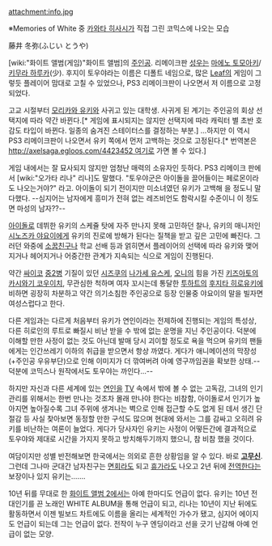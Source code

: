 attachment:info.jpg

※Memories of White 중 [[카와타 히사시]]가 직접 그린 코믹스에 나오는 모습

藤井 冬弥(ふじい とうや)

[wiki:"화이트 앨범(게임)"화이트 앨범]의 [[주인공]]. 리메이크판 [[성우]]는 [[마에노 토모아키]]/[[키무라 하루카]](少). 후지이 토우야라는 이름은 디폴트 네임으로, 많은 [[Leaf]]의 게임이 그렇듯 플레이어 맘대로 고칠 수 있었으나, PS3 리메이크판이 나오면서 저 이름으로 고정되었다.

고교 시절부터 [[모리카와 유키]]와 사귀고 있는 대학생. 사귀게 된 계기는 주인공의 회상 선택지에 따라 약간 바뀐다.[* 게임에 표시되지는 않지만 선택지에 따라 캐릭터 별 초반 호감도 타입이 바뀐다. 일종의 숨겨진 스테이터스를 결정하는 부분.]
...하지만 이 역시 PS3 리메이크판이 나오면서 유키 쪽에서 먼저 고백하는 것으로 고정된다.[* 번역본은 [[http://axelsaga.egloos.com/4423452 여기로]] 가면 볼 수 있다.]

게임 내에서는 잘 묘사되지 않지만 엄청난 매력의 소유자인 듯하다. PS3 리메이크 판에서 [wiki:"오가타 리나" 리나]도 말했다. "토우야군은 아이돌을 끌어들이는 페로몬이라도 나오는거야?" 라고. 아이돌이 되기 전이지만 미소녀였던 유키가 고백해 을 정도니 말 다했다. --심지어는 남자에게 흥미가 전혀 없는 레즈비언도 함락시킬 수준이니 이 정도면 마성의 남자??--

[[아이돌]]로 데뷔한 유키의 스케쥴 탓에 자주 만나지 못해 고민하던 찰나, 유키의 매니저인 [[시노즈카 야요이]]에게 유키의 진로에 방해가 된다는 질책을 받고 깊은 고민에 빠진다. 그러던 와중에 [[소꿉친구]]나 학교 선배 등과 얽히면서 플레이어의 선택에 따라 유키와 맺어지거나 헤어지거나 어중간한 관계가 지속되는 식으로 게임이 진행된다.

약간 [[싸이코]] [[중2병]] 기질이 있던 [[시즈쿠]]의 [[나가세 유스케]], [[오니]]의 힘을 가진 [[키즈아토]]의 [[카시와기 코우이치]], 무관심한 척하며 여자 꼬시는데 통달한 [[투하트]]의 [[후지타 히로유키]]에 비하면 굉장히 차분하고 약간 의기소침한 주인공으로 등장 인물중 야요이의 말을 빌자면 여성스럽다고 한다. 

다른 게임과는 다르게 처음부터 유키가 연인이라는 전제하에 진행되는 게임의 특성상, 다른 히로인의 루트로 빠질시 비난 받을 수 밖에 없는 운명을 지닌 주인공이다. 덕분에 이해할 만한 사정이 없는 것도 아닌데 발매 당시 괴이할 정도로 욕을 먹으며 유키의 팬들에게는 인간쓰레기 이하의 취급을 받으면서 항상 까였다. 게다가 애니메이션의 막장성(+주인공 우유부단)으로 인해 이미지가 더 깎여버려 아예 영구까임권을 확보한 상태.--덕분에 코믹스나 원작에서도 토우야는 까인다...--

하지만 자신과 다른 세계에 있는 [[연인]]을 [[TV]] 속에서 밖에 볼 수 없는 고독감, 그녀의 인기 관리를 위해서는 한번 만나는 것조차 몰래 만나야 한다는 비참함, 아이돌로서 인기가 높아지면 높아질수록 그녀 주위에 생겨나는 벽으로 인해 접근할 수도 없게 된 데서 생긴 단절감 등 사실 찾아보면 동정할 만한 구석도 많으며 현대에 와서는 그를 감싸고 오히려 유키를 비난하는 여론이 늘었다. 게다가 당사자인 유키는 사정이 어떻든간에 결과적으로 토우야와 제대로 시간을 가지지 못하고 방치해두기까지 했으니, 참 비참 했을 것이다. 

여담이지만 성별 반전해보면 한국에서는 의외로 흔한 상황임을 알 수 있다. 바로 '''[[고무신]]'''. 그런데 그나마 군대간 남자친구는 [[면회]]라도 되고 [[휴가]]라도 나오고 2년 뒤에 [[전역]]한다는 보장이나 있지 유키는…….

10년 뒤를 무대로 한 [[화이트 앨범 2]]에서는 아예 한마디도 언급이 없다. 유키는 10년 전 대인기를 끈 노래인 WHITE ALBUM을 통해 언급이 되고, 리나는 10년이 지난 뒤에도 활동하면서 이젠 빌보드 차트에도 이름을 올리는 세계적인 가수가 됐고, 심지어 에이지도 언급이 되는데 그는 언급이 없다. 전작이 누구 엔딩이라고 선을 긋기 난감해 아예 언급이 없는 모양.
